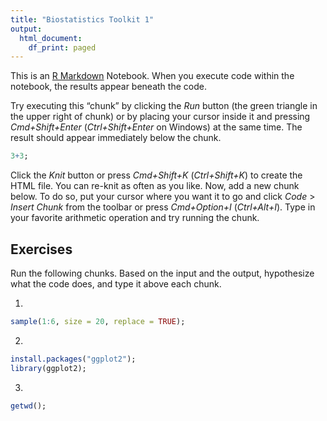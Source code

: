 ```yaml
---
title: "Biostatistics Toolkit 1"
output:
  html_document:
    df_print: paged
---
```


This is an [R Markdown](http://rmarkdown.rstudio.com) Notebook. When you execute code within the notebook, the results appear beneath the code. 

Try executing this "chunk" by clicking the *Run* button (the green triangle in the upper right of chunk) or by placing your cursor inside it and pressing *Cmd+Shift+Enter* (*Ctrl+Shift+Enter* on Windows) at the same time. The result should appear immediately below the chunk. 

```r
3+3;
```

Click the *Knit* button or press *Cmd+Shift+K* (*Ctrl+Shift+K*) to create the HTML file. You can re-knit as often as you like. Now, add a new chunk below. To do so, put your cursor where you want it to go and click *Code* > *Insert Chunk* from the toolbar or  press *Cmd+Option+I* (*Ctrl+Alt+I*). Type in your favorite arithmetic operation and try running the chunk. 


## Exercises

Run the following chunks. Based on the input and the output, hypothesize what the code does, and type it above each chunk.


1.
```r
sample(1:6, size = 20, replace = TRUE);
```


2. 
```r
install.packages("ggplot2");
library(ggplot2);
```

3. 
```r
getwd();
```
